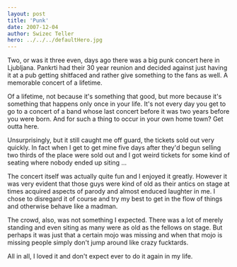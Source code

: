 ```yaml
---
layout: post
title: 'Punk'
date: 2007-12-04
author: Swizec Teller
hero: ../../../defaultHero.jpg
---
```

Two, or was it three even, days ago there was a big punk concert here in Ljubljana. Pankrti had their 30 year reunion and decided against just having it at a pub getting shitfaced and rather give something to the fans as well. A memorable concert of a lifetime.

Of a lifetime, not because it's something that good, but more because it's something that happens only once in your life. It's not every day you get to go to a concert of a band whose last concert before it was two years before you were born. And for such a thing to occur in your own home town? Get outta here.

Unsurprisingly, but it still caught me off guard, the tickets sold out very quickly. In fact when I get to get mine five days after they'd begun selling two thirds of the place were sold out and I got weird tickets for some kind of seating where nobody ended up siting ...

The concert itself was actually quite fun and I enjoyed it greatly. However it was very evident that those guys were kind of old as their antics on stage at times acquired aspects of parody and almost enduced laughter in me. I chose to disregard it of course and try my best to get in the flow of things and otherwise behave like a madman.

The crowd, also, was not something I expected. There was a lot of merely standing and even siting as many were as old as the fellows on stage. But perhaps it was just that a certain mojo was missing and when that mojo is missing people simply don't jump around like crazy fucktards.

All in all, I loved it and don't expect ever to do it again in my life.